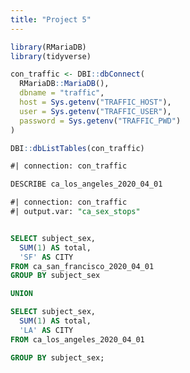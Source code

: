 ```yaml
---
title: "Project 5"
---
```


```r
library(RMariaDB)
library(tidyverse)
```

```r
con_traffic <- DBI::dbConnect(
  RMariaDB::MariaDB(),
  dbname = "traffic",
  host = Sys.getenv("TRAFFIC_HOST"),
  user = Sys.getenv("TRAFFIC_USER"),
  password = Sys.getenv("TRAFFIC_PWD")
)

DBI::dbListTables(con_traffic)
```

```sql
#| connection: con_traffic

DESCRIBE ca_los_angeles_2020_04_01

```

```sql
#| connection: con_traffic
#| output.var: "ca_sex_stops"


SELECT subject_sex,
  SUM(1) AS total,
  'SF' AS CITY
FROM ca_san_francisco_2020_04_01
GROUP BY subject_sex

UNION

SELECT subject_sex,
  SUM(1) AS total,
  'LA' AS CITY
FROM ca_los_angeles_2020_04_01

GROUP BY subject_sex;

```

```r

```
